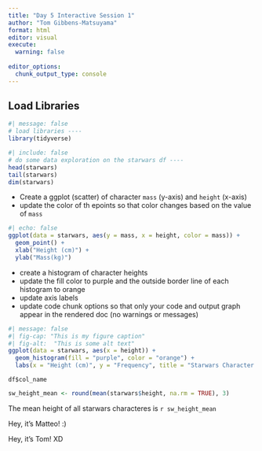 ```yaml
---
title: "Day 5 Interactive Session 1"
author: "Tom Gibbens-Matsuyama"
format: html
editor: visual
execute: 
  warning: false
  
editor_options: 
  chunk_output_type: console
---
```


## Load Libraries

```r
#| message: false
# load libraries ----
library(tidyverse)
```

```r
#| include: false
# do some data exploration on the starwars df ----
head(starwars)
tail(starwars)
dim(starwars)
```

-   Create a ggplot (scatter) of character `mass` (y-axis) and `height` (x-axis)
-   update the color of th epoints so that color changes based on the value of `mass`

```r
#| echo: false
ggplot(data = starwars, aes(y = mass, x = height, color = mass)) +
  geom_point() +
  xlab("Height (cm)") +
  ylab("Mass(kg)")
```

-   create a histogram of character heights
-   update the fill color to purple and the outside border line of each histogram to orange
-   update axis labels
-   update code chunk options so that only your code and output graph appear in the rendered doc (no warnings or messages)

```r
#| message: false
#| fig-cap: "This is my figure caption"
#| fig-alt:  "This is some alt text"
ggplot(data = starwars, aes(x = height)) +
  geom_histogram(fill = "purple", color = "orange") +
  labs(x = "Height (cm)", y = "Frequency", title = "Starwars Character Heights")
```

`df$col_name`

```r
sw_height_mean <- round(mean(starwars$height, na.rm = TRUE), 3)
```

The mean height of all starwars characteres is `r sw_height_mean`

Hey, it's Matteo! :)

Hey, it's Tom! XD 
